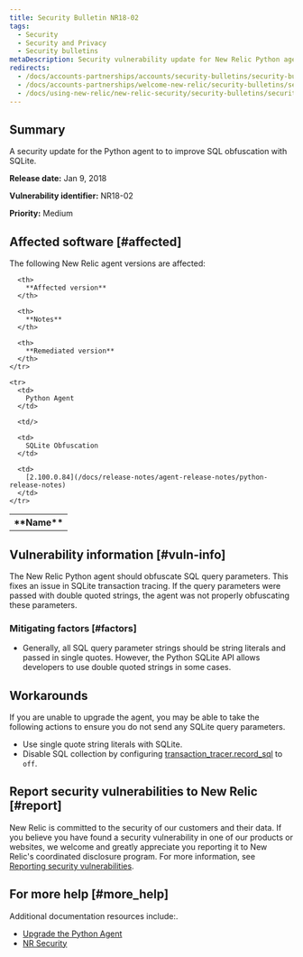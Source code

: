 ```yaml
---
title: Security Bulletin NR18-02
tags:
  - Security
  - Security and Privacy
  - Security bulletins
metaDescription: Security vulnerability update for New Relic Python agent.
redirects:
  - /docs/accounts-partnerships/accounts/security-bulletins/security-bulletin-nr18-02
  - /docs/accounts-partnerships/welcome-new-relic/security-bulletins/security-bulletin-nr18-02
  - /docs/using-new-relic/new-relic-security/security-bulletins/security-bulletin-nr18-02
---
```


## Summary

A security update for the Python agent to to improve SQL obfuscation with SQLite.

**Release date:** Jan 9, 2018

**Vulnerability identifier:** NR18-02

**Priority:** Medium

## Affected software [#affected]

The following New Relic agent versions are affected:

<table>
  <tbody>
    <tr>
      <th>
        **Name**
      </th>

      <th>
        **Affected version**
      </th>

      <th>
        **Notes**
      </th>

      <th>
        **Remediated version**
      </th>
    </tr>

    <tr>
      <td>
        Python Agent
      </td>

      <td/>

      <td>
        SQLite Obfuscation
      </td>

      <td>
        [2.100.0.84](/docs/release-notes/agent-release-notes/python-release-notes)
      </td>
    </tr>
  </tbody>
</table>

## Vulnerability information [#vuln-info]

The New Relic Python agent should obfuscate SQL query parameters. This fixes an issue in SQLite transaction tracing. If the query parameters were passed with double quoted strings, the agent was not properly obfuscating these parameters.

### Mitigating factors [#factors]

* Generally, all SQL query parameter strings should be string literals and passed in single quotes. However, the Python SQLite API allows developers to use double quoted strings in some cases.

## Workarounds

If you are unable to upgrade the agent, you may be able to take the following actions to ensure you do not send any SQLite query parameters.

* Use single quote string literals with SQLite.
* Disable SQL collection by configuring [transaction_tracer.record_sql](/docs/agents/python-agent/configuration/python-agent-configuration#txn-tracer-settings) to `off`.

## Report security vulnerabilities to New Relic [#report]

New Relic is committed to the security of our customers and their data. If you believe you have found a security vulnerability in one of our products or websites, we welcome and greatly appreciate you reporting it to New Relic's coordinated disclosure program. For more information, see [Reporting security vulnerabilities](/docs/security/new-relic-security/data-privacy/reporting-security-vulnerabilities).

## For more help [#more_help]

Additional documentation resources include:.

* [Upgrade the Python Agent](/docs/agents/python-agent/installation-configuration/upgrade-python-agent)
* [NR Security](https://newrelic.com/security)
